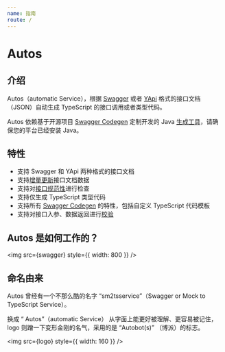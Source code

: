 ```yaml
---
name: 指南
route: /
---
```



# Autos

## 介绍

Autos（automatic Service），根据 [Swagger](https://swagger.io/) 或者 [YApi](https://github.com/YMFE/yapi) 格式的接口文档（JSON）自动生成 TypeScript 的接口调用或者类型代码。

Autos 依赖基于开源项目 [Swagger Codegen](https://github.com/swagger-api/swagger-codegen) 定制开发的 Java [生成工具](https://github.com/gogoyqj/swagger-codegen)，请确保您的平台已经安装 Java。

## 特性

- 支持 Swagger 和 YApi 两种格式的接口文档
- 支持[增量更新](/auto-service/getting-started#3-增量更新)接口文档数据
- 支持对[接口规范性](https://mp.weixin.qq.com/s?__biz=MzI3NDk1MzE4NA==&mid=2247483733&idx=1&sn=0fd7e35f17f47034ed42b023419482e9&chksm=eb0d67dadc7aeeccf56b34074764360c5d2525bf1f943f83205bfa2e92ec343e79fd44c01877&token=824089189&lang=zh_CN#rd)进行检查
- 支持仅生成 TypeScript 类型代码
- 支持所有 [Swagger Codegen](/auto-service/getting-started#112-swaggerparser) 的特性，包括自定义 TypeScript 代码模板
- 支持对接口入参、数据返回进行[校验](/auto-service/service-validate)

## Autos 是如何工作的？

<img src={swagger} style={{ width: 800 }} />

## 命名由来

Autos 曾经有一个不那么酷的名字 “sm2tsservice”（Swagger or Mock to TypeScript Service）。

换成 “ Autos”（automatic Service） 从字面上能更好被理解、更容易被记住，logo 则蹭一下变形金刚的名气，采用的是 “Autobot(s)” （博派）的标志。

<img src={logo} style={{ width: 160 }} />
